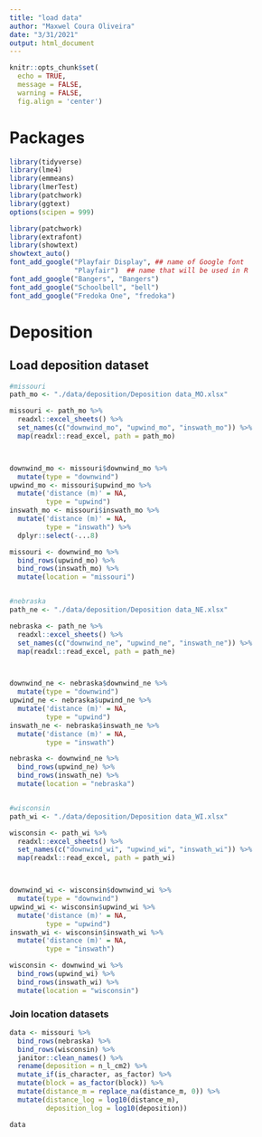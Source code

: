 ```yaml
---
title: "load data"
author: "Maxwel Coura Oliveira"
date: "3/31/2021"
output: html_document
---
```


```r
knitr::opts_chunk$set(
  echo = TRUE,
  message = FALSE,
  warning = FALSE,
  fig.align = 'center')
```





# Packages

```r
library(tidyverse)
library(lme4)
library(emmeans)
library(lmerTest)
library(patchwork)
library(ggtext)
options(scipen = 999)

library(patchwork)
library(extrafont)
library(showtext)
showtext_auto()
font_add_google("Playfair Display", ## name of Google font
                "Playfair")  ## name that will be used in R
font_add_google("Bangers", "Bangers")
font_add_google("Schoolbell", "bell")
font_add_google("Fredoka One", "fredoka")
```



# Deposition

## Load deposition dataset

```r
#missouri
path_mo <- "./data/deposition/Deposition data_MO.xlsx"

missouri <- path_mo %>% 
  readxl::excel_sheets() %>% 
  set_names(c("downwind_mo", "upwind_mo", "inswath_mo")) %>% 
  map(readxl::read_excel, path = path_mo)



downwind_mo <- missouri$downwind_mo %>% 
  mutate(type = "downwind")
upwind_mo <- missouri$upwind_mo %>% 
  mutate('distance (m)' = NA,
         type = "upwind")
inswath_mo <- missouri$inswath_mo %>%
  mutate('distance (m)' = NA,
         type = "inswath") %>% 
  dplyr::select(-...8)

missouri <- downwind_mo %>% 
  bind_rows(upwind_mo) %>% 
  bind_rows(inswath_mo) %>% 
  mutate(location = "missouri")


#nebraska
path_ne <- "./data/deposition/Deposition data_NE.xlsx"

nebraska <- path_ne %>% 
  readxl::excel_sheets() %>% 
  set_names(c("downwind_ne", "upwind_ne", "inswath_ne")) %>% 
  map(readxl::read_excel, path = path_ne)



downwind_ne <- nebraska$downwind_ne %>% 
  mutate(type = "downwind")
upwind_ne <- nebraska$upwind_ne %>% 
  mutate('distance (m)' = NA,
         type = "upwind")
inswath_ne <- nebraska$inswath_ne %>%
  mutate('distance (m)' = NA,
         type = "inswath")

nebraska <- downwind_ne %>% 
  bind_rows(upwind_ne) %>% 
  bind_rows(inswath_ne) %>% 
  mutate(location = "nebraska")


#wisconsin
path_wi <- "./data/deposition/Deposition data_WI.xlsx"

wisconsin <- path_wi %>% 
  readxl::excel_sheets() %>% 
  set_names(c("downwind_wi", "upwind_wi", "inswath_wi")) %>% 
  map(readxl::read_excel, path = path_wi)



downwind_wi <- wisconsin$downwind_wi %>% 
  mutate(type = "downwind")
upwind_wi <- wisconsin$upwind_wi %>% 
  mutate('distance (m)' = NA,
         type = "upwind")
inswath_wi <- wisconsin$inswath_wi %>%
  mutate('distance (m)' = NA,
         type = "inswath")

wisconsin <- downwind_wi %>% 
  bind_rows(upwind_wi) %>% 
  bind_rows(inswath_wi) %>% 
  mutate(location = "wisconsin")
```

### Join location datasets

```r
data <- missouri %>% 
  bind_rows(nebraska) %>% 
  bind_rows(wisconsin) %>% 
  janitor::clean_names() %>% 
  rename(deposition = n_l_cm2) %>% 
  mutate_if(is_character, as_factor) %>% 
  mutate(block = as_factor(block)) %>% 
  mutate(distance_m = replace_na(distance_m, 0)) %>% 
  mutate(distance_log = log10(distance_m),
         deposition_log = log10(deposition)) 
```

```r
data 
```